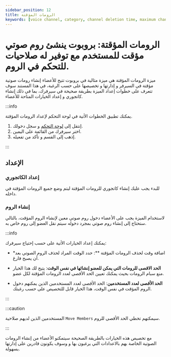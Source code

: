 ```yaml
---
sidebar_position: 12
title: الرومات المؤقتة
keywords: [voice channel, category, channel deletion time, maximum channels per user, maximum users per channel] 
---
```


# الرومات المؤقتة: بروبوت ينشئ روم صوتي مؤقت للمستخدم مع توفير له صلاحيات للتحكم في الروم.

ميزة الرومات المؤقتة هي ميزة مثالية في بروبوت تتيح للأعضاء إنشاء رومات صوتية مؤقتة في السيرفر و إدارتها و تخصيصها على حسب الرغبة، في هذا المستند سوف تتعرف على خطوات إعداد الميزة بطريقة صحيحة في سيرفرك، بما في ذلك إنشاء كاتجوري و إعداد الخيارات المتاحة للأعضاء.

:::info

يمكنك تطبيق الخطوات الأتية في لوحة التحكم لإعداد الرومات المؤقتة.

1. إنتقل إلى [لوحة التحكم](https://probot.io/ar/dashboard) و سجل دخولك.
2. اختر سيرفرك من القائمة على اليمين.
3. إذهب إلى القسم و تأكد من تفعيله.
 
:::

## الإعداد

### إعداد الكاتجوري

للبدء يجب عليك إنشاء كاتجوري للرومات المؤقتة ليتم وضع جميع الرومات المؤقتة في داخله.

### إنشاء الروم

لاستخدام الميزة يجب على الأعضاء دخول روم صوتي معين لإنشاء الروم المؤقت، بالتالي ستحتاج إلى إنشاء روم صوتي بمجرد دخوله سيتم نقل العضو إلى روم خاص به.

:::info

يمكنك إعداد الخيارات الأتية على حسب إحتياج سيرفرك:

- *اضافة وقت لحذف الرومات المؤقتة **: حدد الوقت المراد لحذف الروم الصوتي بعد أن يصبح فارغ.

- **الحد الاقصى للرومات التي يمكن للعضو إنشائها في نفس الوقت**: يتيح لك هذا الخيار منع سبام الرومات بحيث يمكنك تعيين الحد الأقصى لعدد الرومات المؤقتة لكل عضو.

- **الحد الأقصى لعدد المستخدمين**: الحد الأقصى لعدد المستخدمين الذين يمكنهم دخول الروم المؤقت في نفس الوقت، هذا الخيار قابل للتخصيص على حسب رغبتك.

:::

:::caution

المستخدمين الذين لديهم صلاحية `Move Members` سيمكنهم تخطي الحد الأقصى للروم.

:::

مع تخصيص هذه الخيارات بالطريقة الصحيحة سيتمكنو الأعضاء من إنشاء الرومات الصوتية الخاصة بهم بالاعدادات التي يرغبون بها و وسوف يكونون قادرين على إدارتها بسهولة.
